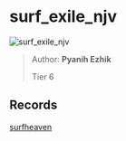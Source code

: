 
# surf_exile_njv

![surf_exile_njv](https://raw.githubusercontent.com/Sayt123/SurfMapPics/Maps-and-bonuses/csgo/surf_exile_njv.jpg)

> Author: **Pyanih Ezhik**
>
> Tier 6

## Records

[surfheaven](https://surfheaven.eu/map/surf_exile_njv)
